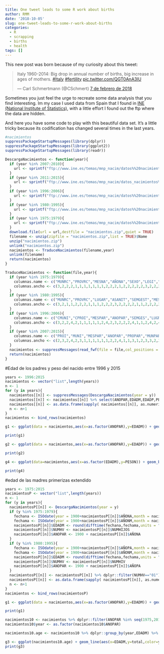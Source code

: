 ```yaml
---
title: One tweet leads to some R work about births
author: RMM
date: '2018-10-05'
slug: one-tweet-leads-to-some-r-work-about-births
categories:
  - R
  - scrapping
  - births
  - health
tags: []
---
```


This new post was born because of my curiosity about this tweet:


<blockquote class="twitter-tweet" data-lang="es"><p lang="en" dir="ltr">Italy 1960-2014: Big drop in annual number of births, big increase in ages of mothers. <a href="https://twitter.com/hashtag/Italy?src=hash&amp;ref_src=twsrc%5Etfw">#Italy</a> <a href="https://twitter.com/hashtag/fertility?src=hash&amp;ref_src=twsrc%5Etfw">#fertility</a> <a href="https://t.co/QGT0AnA3IU">pic.twitter.com/QGT0AnA3IU</a></p>&mdash; Carl Schmertmann (@CSchmert) <a href="https://twitter.com/CSchmert/status/961277371075694592?ref_src=twsrc%5Etfw">7 de febrero de 2018</a></blockquote> <script async src="https://platform.twitter.com/widgets.js" charset="utf-8"></script> 

Sometimes you just feel the urge to recreate some data analysis that you find interesting. Im my case I used data from Spain that I found in [INE (National Institute of Statistics)](https://www.ine.es/dyngs/INEbase/es/operacion.htm?c=Estadistica_C&cid=1254736177007&menu=resultados&secc=1254736195443&idp=1254735573002), with a little effort I found out the ftp where the data are hidden.

And here you have some code to play with this beautiful data set. It's a little tricky because its codification has changed several times in the last years.

```r
#nacimientos
suppressPackageStartupMessages(library(dplyr))
suppressPackageStartupMessages(library(ggplot2))
suppressPackageStartupMessages(library(readr))

DescargaNacimientos <- function(year){
  if (year %in% 2007:2010){
    url <- sprintf("ftp://www.ine.es/temas/mnp_nacim/datos%%20nacimientos%s.zip",substr(year,3,4))
  }
  if (year %in% 2011:2015){
    url <- sprintf("ftp://www.ine.es/temas/mnp_nacim/datos_nacimientos%s.zip",substr(year,3,4))
  }
  if (year %in% 1996:2006){
    url <- sprintf("ftp://www.ine.es/temas/mnp_nacim/datos%%20nacimientos%%20%s.zip",substr(year,3,4))
  }
  if (year %in% 1980:1995){
    url <- sprintf("ftp://www.ine.es/temas/mnp_nacim/datos%%20nacimientos%%20%s.zip",substr(year,3,4))
  }
  if (year %in% 1975:1979){
    url <- sprintf("ftp://www.ine.es/temas/mnp_nacim/datos%%20nacimientos%%20%s.zip",substr(year,3,4))
  }
  download.file(url = url,destfile = "nacimientos.zip",quiet = TRUE)
  filename <- unzip(zipfile = "nacimientos.zip",list = TRUE)$Name
  unzip("nacimientos.zip")
  unlink("nacimientos.zip")
  nacimientos <- TraduceNacimientos(filename,year)
  unlink(filename)
  return(nacimientos)
}

TraduceNacimientos <- function(file,year){
  if (year %in% 1975:1979){
    columnas.name <- c("MUNRC","PROVRC","MESNA","AÑONA","SEXO","LEGI","LUGAR","PS","MULTI","NATURI","NOD","MESNM","AÑONM","PROFM","N1","MESMM","AÑOMM","NUMHIJOS","MESNACUH","AÑONACUH","MUNIRES","PROVRES","MESNP","AÑONP","PROFP","ANCUM","ANCUP","INTERG")
    columnas.ancho <- c(3,2,2,2,1,1,1,1,1,1,1,2,2,2,1,2,2,2,2,2,3,2,2,2,2,2,2,2)
  }
  if (year %in% 1980:1995){
    columnas.name <- c("MUNRC","PROVRC","LUGAR","ASANIT","SEMGEST","MESPA","AÑOPA","MULTI","NATURI","NORMAL","MESNM","AÑONM","PROFM","MUNIRES","PROVRES","NUMHIV","MESPANT","AÑOPANT","CASADA","CASAPV","MESMAC","AÑOMAC","MESNP","AÑONP","PROFP")
    columnas.ancho <- c(3,2,1,1,2,2,2,1,1,1,2,2,2,3,2,2,2,2,1,1,2,2,2,2,2)
  }
  if (year %in% 1996:2006){
    columnas.name <- c("CMUNI","CPROI","MESPAR","ANOPAR","SEMGES","LUGNAC","PARASIS","MULTI","NATURI","NORMAL","MESNM","AÑONM","PROFM","MUNM","PROVM","NUMHV","MESHAN","AÑOHAN","CAS","CASP","MESMAT","AÑOMAT","MESNP","AÑONP","PROFP","TMUNIN","TMUNR","EDADM","EDADMM","ANOCA","ININHA","EDADP","SEXO","NACV","V24HN","PESON","CODCAUN","CODCAU4N","NACMAD","NACPAD")
    columnas.ancho <- c(3,2,2,4,2,1,1,1,1,1,2,4,2,3,2,2,2,4,1,1,2,4,2,4,2,1,1,2,2,2,3,2,1,1,1,4,3,1,3,3)
  }
  if (year %in% 2007:2015){
    columnas.name <- c("PROI","MUNI","MESPAR","ANOPAR","PROPAR","MUNPAR","LUGARPA","ASISTIDO","MULTIPLI","NORMA","CESAREA","INTERSEM","SEMANAS","MESNACM","AÑONACM","NACIOEM","NACIOXM","PAISNACM","CUANNACM","PROMA","MUNMA","PAISNXM","PROREM","MUNREM","PAISRXM","ESTUDIOM","CAUTOM","ECIVM","CASPNM","MESMAT","AÑOMAT","PHECHO","ESTABLE1","MESEST1","AÑOEST1","NUMH","NUMHV","MESHAN","AÑOHAN","PROHANTE","MUNHANTE","PAISHANTX","NACIOEHA","NACIOXHA","PAISNAHA","MESNACP","AÑONACP","NACIOEP","NACIOXP","PAISNACP","CUANNACP","PROPA","MUNPA","PAISNXP","DONDEP","PROREP","MUNREP","PAISRXP","ESTUDIOP","CAUTOP","TMUNIN","TMUNNM","TMUNNP","TMUNNHA","TMUNRM","TMUNRP","TPAISNACIMIENTOMADRE","TPAISNACIMIENTOPADRE","TPAISNACIMIENTOHIJOANTE","TPAISRMADRE","TPAISRPADRE","TPAISNACIONALIDADMADRE","TPAISNACIONALIDADPADRE","TPAISNACIONALIDADHIJOANT","TPAISNACIONALIDADNACIDO","EDADM","EDADMM","EDADMREL","ANOCA","ANOREL","INIHA","BLANCOS1","EDADP","NACIOEN","NACIOXN","PAISNACN","SEXO","PESON","V24HN","NACVN","AUTOPSN","MUERN","CODCA1N","CODCA2N","CODCA4N","CLASIF","SORDENV","NUMHVT","TMUNPAR","BLANCOS2")
    columnas.ancho <- c(2,3,2,4,2,3,1,1,1,1,1,1,2,2,4,1,1,3,1,2,3,3,2,3,3,2,2,1,1,2,4,1,1,2,4,2,2,2,4,2,3,3,1,1,3,2,4,1,1,3,1,2,3,3,1,2,3,3,2,2,1,1,1,1,1,1,1,1,1,1,1,1,1,1,1,2,2,2,2,2,3,3,2,1,1,3,1,4,1,1,1,1,1,2,1,1,2,2,1,17)
  }
  nacimientos <- suppressMessages(read_fwf(file = file,col_positions = fwf_widths(columnas.ancho,columnas.name),progress = TRUE))
  return(nacimientos)
}
```

#Edad de los padres y peso del nacido entre 1996 y 2015
```r
years <- 1996:2015
nacimientos <- vector("list",length(years))
n <- 1
for (y in years){
  nacimientos[[n]] <- suppressMessages(DescargaNacimientos(year = y))
  nacimientos[[n]] <- nacimientos[[n]] %>% select(ANOPAR,EDADM,EDADP,PESON)
  nacimientos[[n]] <- as.data.frame(sapply( nacimientos[[n]], as.numeric ))
  n <- n+1
}
nacimientos <- bind_rows(nacimientos)
```

```r
g1 <- ggplot(data = nacimientos,aes(x=as.factor(ANOPAR),y=EDADM)) + geom_boxplot(outlier.alpha = 0.1) + labs(title="Edad media de las madres",subtitle="Nacimientos 1996-2015",caption="Fuente: INE") + xlab("Año")

print(g1)

g2 <- ggplot(data = nacimientos,aes(x=as.factor(ANOPAR),y=EDADP)) + geom_boxplot(outlier.alpha = 0.1) + labs(title="Edad media de los padres",subtitle="Nacimientos 1996-2015",caption="Fuente: INE") + xlab("Año")

print(g2)

g4 <- ggplot(data=nacimientos,aes(x=as.factor(EDADM),y=PESON)) + geom_boxplot(outlier.alpha = 0.1) + labs(title="Peso medio de los nacidos según edad de la madre",subtitle="Nacimientos 1996-2015",caption="Fuente: INE") + xlab("Edad")

print(g4)
```

#edad de las madres primerizas extendido
```r
years <- 1975:2015
nacimientosP <- vector("list",length(years))
n <- 1
for (y in years){
  nacimientosP[[n]] <- DescargaNacimientos(year = y)
  if (y %in% 1975:1979){
    fechana <- ISOdate(year = 1900+nacimientosP[[n]]$AÑONA,month = nacimientosP[[n]]$MESNA,day = 1)
    fechama <- ISOdate(year = 1900+nacimientosP[[n]]$AÑONM,month = nacimientosP[[n]]$MESNM,day = 1)
    nacimientosP[[n]]$EDADM <- round(difftime(fechana,fechama,units = "days")/365)
    nacimientosP[[n]]$NUMHV <- nacimientosP[[n]]$NUMHIJOS
    nacimientosP[[n]]$ANOPAR <- 1900 + nacimientosP[[n]]$AÑONA
  }
  if (y %in% 1980:1995){
    fechana <- ISOdate(year = 1900+nacimientosP[[n]]$AÑOPA,month = nacimientosP[[n]]$MESPA,day = 1)
    fechama <- ISOdate(year = 1900+nacimientosP[[n]]$AÑONM,month = nacimientosP[[n]]$MESNM,day = 1)
    nacimientosP[[n]]$EDADM <- round(difftime(fechana,fechama,units = "days")/365)
    nacimientosP[[n]]$NUMHV <- nacimientosP[[n]]$NUMHIV
    nacimientosP[[n]]$ANOPAR <- 1900 + nacimientosP[[n]]$AÑOPA
  }
  nacimientosP[[n]] <- nacimientosP[[n]] %>% dplyr::filter(NUMHV=="01") %>% select(ANOPAR,EDADM)
  nacimientosP[[n]] <- as.data.frame(sapply( nacimientosP[[n]], as.numeric ))
  n <- n+1
}
nacimientos <- bind_rows(nacimientosP)
```

```r
g1 <- ggplot(data = nacimientos,aes(x=as.factor(ANOPAR),y=EDADM)) + geom_boxplot(outlier.alpha = 0.1) + labs(title="Edad media de las madres primerizas",subtitle="Nacimientos 1975-2015",caption="Fuente: INE") + xlab("Año")

print(g1)

nacimientos10 <- nacimientos %>% dplyr::filter(ANOPAR %in% seq(1975,2015,10))
nacimientos10$year <- as.factor(nacimientos10$ANOPAR)

nacimientos10.age <- nacimientos10 %>% dplyr::group_by(year,EDADM) %>% dplyr::summarise(total=n())

g3 <- ggplot(nacimientos10.age) + geom_line(aes(x=EDADM,y=total,color=year))+ labs(title="Births by age of mother",subtitle="Births 1975-2015",caption="Source: INE") + xlab("Age") + ylab("Total births")
print(g3)

```



